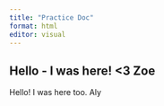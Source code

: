 ```yaml
---
title: "Practice Doc"
format: html
editor: visual
---
```


## Hello - I was here! \<3 Zoe

Hello! I was here too. Aly

